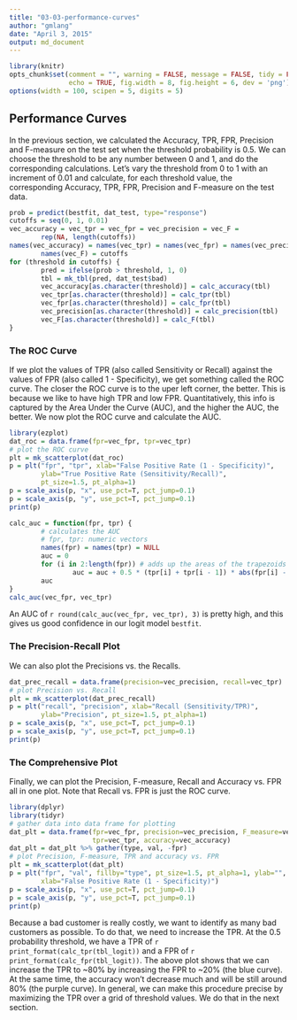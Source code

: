 ```yaml
---
title: "03-03-performance-curves"
author: "gmlang"
date: "April 3, 2015"
output: md_document
---
```


```r
library(knitr)
opts_chunk$set(comment = "", warning = FALSE, message = FALSE, tidy = FALSE,
               echo = TRUE, fig.width = 8, fig.height = 6, dev = 'png')
options(width = 100, scipen = 5, digits = 5)
```

## Performance Curves

In the previous section, we calculated the Accuracy, TPR, FPR, Precision and F-measure on the test set when the threshold probability is 0.5. We can choose the threshold to be any number between 0 and 1, and do the corresponding calculations. Let's vary the threshold from 0 to 1 with an increment of 0.01 and calculate, for each threshold value, the corresponding Accuracy, TPR, FPR, Precision and F-measure on the test data.

```r
prob = predict(bestfit, dat_test, type="response")
cutoffs = seq(0, 1, 0.01)
vec_accuracy = vec_tpr = vec_fpr = vec_precision = vec_F = 
        rep(NA, length(cutoffs))
names(vec_accuracy) = names(vec_tpr) = names(vec_fpr) = names(vec_precision) = 
        names(vec_F) = cutoffs
for (threshold in cutoffs) {
        pred = ifelse(prob > threshold, 1, 0)
        tbl = mk_tbl(pred, dat_test$bad)
        vec_accuracy[as.character(threshold)] = calc_accuracy(tbl)
        vec_tpr[as.character(threshold)] = calc_tpr(tbl)
        vec_fpr[as.character(threshold)] = calc_fpr(tbl)
        vec_precision[as.character(threshold)] = calc_precision(tbl)
        vec_F[as.character(threshold)] = calc_F(tbl)
}
```

### The ROC Curve

If we plot the values of TPR (also called Sensitivity or Recall) against the values of FPR (also called 1 - Specificity), we get something called the ROC curve. The closer the ROC curve is to the uper left corner, the better. This is because we like to have high TPR and low FPR. Quantitatively, this info is captured by the Area Under the Curve (AUC), and the higher the AUC, the better. We now plot the ROC curve and calculate the AUC.

```r
library(ezplot)
dat_roc = data.frame(fpr=vec_fpr, tpr=vec_tpr)
# plot the ROC curve
plt = mk_scatterplot(dat_roc)
p = plt("fpr", "tpr", xlab="False Positive Rate (1 - Specificity)", 
        ylab="True Positive Rate (Sensitivity/Recall)",
        pt_size=1.5, pt_alpha=1)
p = scale_axis(p, "x", use_pct=T, pct_jump=0.1)
p = scale_axis(p, "y", use_pct=T, pct_jump=0.1)
print(p)
```

```r
calc_auc = function(fpr, tpr) {
        # calculates the AUC
        # fpr, tpr: numeric vectors
        names(fpr) = names(tpr) = NULL
        auc = 0
        for (i in 2:length(fpr)) # adds up the areas of the trapezoids 
                auc = auc + 0.5 * (tpr[i] + tpr[i - 1]) * abs(fpr[i] - fpr[i - 1])
        auc
}
calc_auc(vec_fpr, vec_tpr)
```

An AUC of `r round(calc_auc(vec_fpr, vec_tpr), 3)` is pretty high, and this gives us good confidence in our logit model `bestfit`.

### The Precision-Recall Plot

We can also plot the Precisions vs. the Recalls.

```r
dat_prec_recall = data.frame(precision=vec_precision, recall=vec_tpr)
# plot Precision vs. Recall
plt = mk_scatterplot(dat_prec_recall)
p = plt("recall", "precision", xlab="Recall (Sensitivity/TPR)", 
        ylab="Precision", pt_size=1.5, pt_alpha=1)
p = scale_axis(p, "x", use_pct=T, pct_jump=0.1)
p = scale_axis(p, "y", use_pct=T, pct_jump=0.1)
print(p)
```

### The Comprehensive Plot

Finally, we can plot the Precision, F-measure, Recall and Accuracy vs. FPR all in one plot. Note that Recall vs. FPR is just the ROC curve.

```r
library(dplyr)
library(tidyr)
# gather data into data frame for plotting
dat_plt = data.frame(fpr=vec_fpr, precision=vec_precision, F_measure=vec_F,
                     tpr=vec_tpr, accuracy=vec_accuracy)
dat_plt = dat_plt %>% gather(type, val, -fpr)
# plot Precision, F-measure, TPR and accuracy vs. FPR
plt = mk_scatterplot(dat_plt)
p = plt("fpr", "val", fillby="type", pt_size=1.5, pt_alpha=1, ylab="", 
        xlab="False Positive Rate (1 - Specificity)") 
p = scale_axis(p, "x", use_pct=T, pct_jump=0.1)
p = scale_axis(p, "y", use_pct=T, pct_jump=0.1)
print(p)
```

Because a bad customer is really costly, we want to identify as many bad customers as possible. To do that, we need to increase the TPR. At the 0.5 probability threshold, we have a TPR of `r print_format(calc_tpr(tbl_logit))` and a FPR of `r print_format(calc_fpr(tbl_logit))`. The above plot shows that we can increase the TPR to ~80% by increasing the FPR to ~20% (the blue curve). At the same time, the accuracy won't decrease much and will be still around 80% (the purple curve). In general, we can make this procedure precise by maximizing the TPR over a grid of threshold values. We do that in the next section.
